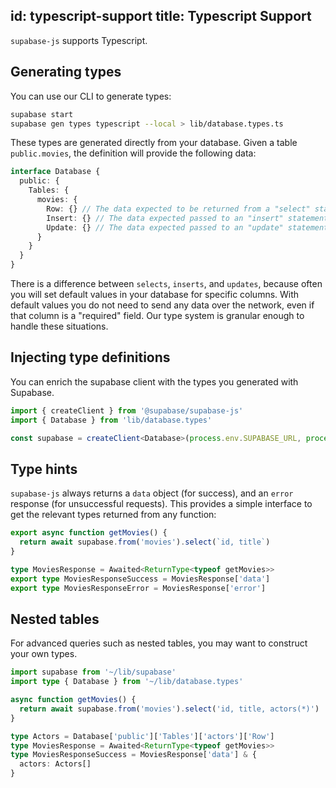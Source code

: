 
id: typescript-support
title: Typescript Support
---

`supabase-js` supports Typescript.

## Generating types

You can use our CLI to generate types:

```bash
supabase start
supabase gen types typescript --local > lib/database.types.ts
```

These types are generated directly from your database. Given a table `public.movies`, the definition will provide the following data:

```ts
interface Database {
  public: {
    Tables: {
      movies: {
        Row: {} // The data expected to be returned from a "select" statement.
        Insert: {} // The data expected passed to an "insert" statement.
        Update: {} // The data expected passed to an "update" statement.
      }
    }
  }
}
```

There is a difference between `selects`, `inserts`, and `updates`, because often you will set default values in your database for specific columns.
With default values you do not need to send any data over the network, even if that column is a "required" field. Our type system is granular
enough to handle these situations.

## Injecting type definitions

You can enrich the supabase client with the types you generated with Supabase.

```ts
import { createClient } from '@supabase/supabase-js'
import { Database } from 'lib/database.types'

const supabase = createClient<Database>(process.env.SUPABASE_URL, process.env.SUPABASE_ANON_KEY)
```

## Type hints

`supabase-js` always returns a `data` object (for success), and an `error` response (for unsuccessful requests).
This provides a simple interface to get the relevant types returned from any function:

```ts
export async function getMovies() {
  return await supabase.from('movies').select(`id, title`)
}

type MoviesResponse = Awaited<ReturnType<typeof getMovies>>
export type MoviesResponseSuccess = MoviesResponse['data']
export type MoviesResponseError = MoviesResponse['error']
```

## Nested tables

For advanced queries such as nested tables, you may want to construct your own types.

```ts
import supabase from '~/lib/supabase'
import type { Database } from '~/lib/database.types'

async function getMovies() {
  return await supabase.from('movies').select('id, title, actors(*)')
}

type Actors = Database['public']['Tables']['actors']['Row']
type MoviesResponse = Awaited<ReturnType<typeof getMovies>>
type MoviesResponseSuccess = MoviesResponse['data'] & {
  actors: Actors[]
}
```

